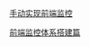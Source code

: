 


<Meta title="Hundun/监控/前端监控实践"/>

[手动实现前端监控](https://juejin.cn/post/6966587325606264869)

[前端监控体系搭建篇](https://cloud.tencent.com/developer/article/1983779)
